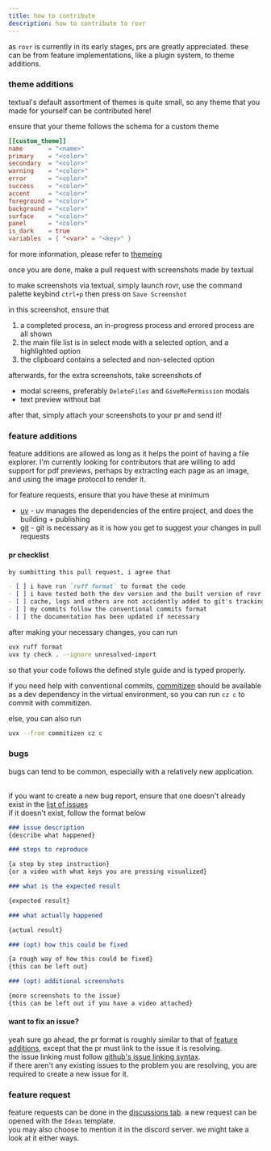 ```yaml
---
title: how to contribute
description: how to contribute to rovr
---
```


as `rovr` is currently in its early stages, prs are greatly appreciated. these can be from feature implementations, like a plugin system, to theme additions.

### theme additions

textual's default assortment of themes is quite small, so any theme that you made for yourself can be contributed here!

ensure that your theme follows the schema for a custom theme

```toml
[[custom_theme]]
name       = "<name>"
primary    = "<color>"
secondary  = "<color>"
warning    = "<color>"
error      = "<color>"
success    = "<color>"
accent     = "<color>"
foreground = "<color>"
background = "<color>"
surface    = "<color>"
panel      = "<color>"
is_dark    = true
variables  = { "<var>" = "<key>" }
```

for more information, please refer to [themeing](/rovr/configuration/themeing)

once you are done, make a pull request with screenshots made by textual

to make screenshots via textual, simply launch rovr, use the command palette keybind `ctrl+p` then press on `Save Screenshot`

in this screenshot, ensure that

1. a completed process, an in-progress process and errored process are all shown
2. the main file list is in select mode with a selected option, and a highlighted option
3. the clipboard contains a selected and non-selected option

afterwards, for the extra screenshots, take screenshots of

- modal screens, preferably `DeleteFiles` and `GiveMePermission` modals
- text preview without bat

after that, simply attach your screenshots to your pr and send it!

### feature additions

feature additions are allowed as long as it helps the point of having a file explorer. I'm currently looking for contributors that are willing to add support for pdf previews, perhaps by extracting each page as an image, and using the image protocol to render it.

for feature requests, ensure that you have these at minimum

- [uv](https://docs.astral.sh/uv) - uv manages the dependencies of the entire project, and does the building + publishing
- [git](https://git-scm.com) - git is necessary as it is how you get to suggest your changes in pull requests

#### pr checklist

```md
by sumbitting this pull request, i agree that

- [ ] i have run `ruff format` to format the code
- [ ] i have tested both the dev version and the built version of rovr
- [ ] cache, logs and others are not accidently added to git's tracking history
- [ ] my commits follow the conventional commits format
- [ ] the documentation has been updated if necessary
```

after making your necessary changes, you can run

```sh
uvx ruff format
uvx ty check . --ignore unresolved-import
```

so that your code follows the defined style guide and is typed properly.

if you need help with conventional commits, [commitizen](https://github.com/commitizen-tools/commitizen) should be available as a dev dependency in the virtual environment, so you can run `cz c` to commit with commitizen.

else, you can also run

```sh
uvx --from commitizen cz c
```

### bugs

bugs can tend to be common, especially with a relatively new application.

<br/>if you want to create a new bug report, ensure that one doesn't already exist in the [list of issues](https://github.com/NSPC911/rovr/issues?q=sort%3Aupdated-desc+is%3Aissue+is%3Aopen)
<br/>if it doesn't exist, follow the format below
```md
### issue description
{describe what happened}

### steps to reproduce

{a step by step instruction}
{or a video with what keys you are pressing visualized}

### what is the expected result

{expected result}

### what actually happened

{actual result}

### (opt) how this could be fixed

{a rough way of how this could be fixed}
{this can be left out}

### (opt) additional screenshots

{more screenshots to the issue}
{this can be left out if you have a video attached}

```

#### want to fix an issue?
yeah sure go ahead, the pr format is roughly similar to that of [feature additions](<#feature additions>), except that the pr must link to the issue it is resolving.
<br/>the issue linking must follow [github's issue linking syntax](https://docs.github.com/en/issues/tracking-your-work-with-issues/using-issues/linking-a-pull-request-to-an-issue#linking-a-pull-request-to-an-issue-using-a-keyword).
<br/>if there aren't any existing issues to the problem you are resolving, you are required to create a new issue for it.

### feature request
feature requests can be done in the [discussions tab](https://github.com/NSPC911/rovr/discussions). a new request can be opened with the `Ideas` template.
<br/>you may also choose to mention it in the discord server. we might take a look at it either ways.
```
